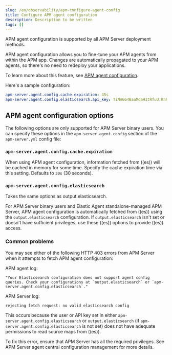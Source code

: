 ```yaml
---
slug: /en/observability/apm-configure-agent-config
title: Configure APM agent configuration
description: Description to be written
tags: []
---
```



<div id="apm-configure-agent-config"></div>

<ApmSupportOverview binary={true} fleet={true}>
  APM agent configuration is supported by all APM Server deployment methods.
</ApmSupportOverview>

APM agent configuration allows you to fine-tune your APM agents from within the APM app.
Changes are automatically propagated to your APM agents, so there's no need to redeploy your applications.

To learn more about this feature, see [APM agent configuration](((kibana-ref))/agent-configuration.html).

Here's a sample configuration:

```yaml
apm-server.agent.config.cache.expiration: 45s
apm-server.agent.config.elasticsearch.api_key: TiNAGG4BaaMdaH1tRfuU:KnR6yE41RrSowb0kQ0HWoA
```

<div id="apm_agent_configuration_options"></div>

## APM agent configuration options

The following options are only supported for APM Server binary users.
You can specify these options in the `apm-server.agent.config` section of the
`apm-server.yml` config file:

<div id="apm-agent-config-cache"></div>

### `apm-server.agent.config.cache.expiration`

When using APM agent configuration, information fetched from ((es)) will be cached in memory for some time.
Specify the cache expiration time via this setting. Defaults to `30s` (30 seconds).

<div id="apm-agent-config-elasticsearch"></div>

### `apm-server.agent.config.elasticsearch`

Takes the same options as <DocLink slug="/en/observability/apm-elasticsearch-output">output.elasticsearch</DocLink>.

For APM Server binary users and Elastic Agent standalone-managed APM Server,
APM agent configuration is automatically fetched from ((es)) using the `output.elasticsearch`
configuration. If `output.elasticsearch` isn't set or doesn't have sufficient privileges,
use these ((es)) options to provide ((es)) access.

<div id="common_problems"></div>

### Common problems

You may see either of the following HTTP 403 errors from APM Server when it attempts to fetch APM agent configuration:

APM agent log:

```log
"Your Elasticsearch configuration does not support agent config queries. Check your configurations at `output.elasticsearch` or `apm-server.agent.config.elasticsearch`."
```

APM Server log:

```log
rejecting fetch request: no valid elasticsearch config
```

This occurs because the user or API key set in either `apm-server.agent.config.elasticsearch` or `output.elasticsearch`
(if `apm-server.agent.config.elasticsearch` is not set) does not have adequate permissions to read source maps from ((es)).

To fix this error, ensure that APM Server has all the required privileges. See <DocLink slug="/en/observability/apm-privileges-agent-central-config" section="apm-server-agent-central-configuration-management">APM Server agent central configuration management</DocLink> for more details.

